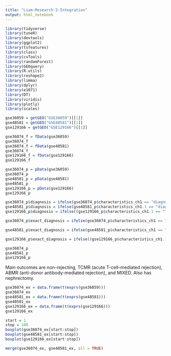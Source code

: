```yaml
---
title: "Liam-Research-2-Integration"
output: html_notebook
---
```


```r
library(tidyverse)
library(tuneR)
library(devtools)
library(ggplot2)
library(tsfeatures)
library(class)
library(cvTools)
library(randomForest)
library(GEOquery) 
library(R.utils)
library(reshape2)
library(limma)
library(dplyr)
library(e1071)
library(DT)
library(viridis)
library(plotly)
library(scales)
```

```r
gse36059 = getGEO("GSE36059")[[1]]
gse48581 = getGEO("GSE48581")[[1]]
gse129166 = getGEO("GSE129166")[[1]]
```



```r
gse36074_f = fData(gse36059)
gse36074_f
gse36074_f = fData(gse48581)
gse36074_f
gse129166_f = fData(gse129166)
gse129166_f
```

```r
gse36074_p = pData(gse36059)
gse36074_p
gse48581_p = pData(gse48581)
gse48581_p
gse129166_p = pData(gse129166)
gse129166_p
```


```r
gse36074_p$diagnosis = ifelse(gse36074_p$characteristics_ch1 == "diagnosis: non-rejecting", 0, 1)
gse48581_p$diagnosis = ifelse(gse48581_p$characteristics_ch1.1 == "diagnosis (tcmr, abmr, mixed, non-rejecting, nephrectomy): non-rejecting", 0, 1)
gse129166_p$diagnosis = ifelse((gse129166_p$characteristics_ch1.1 == "tcmr (no: 0_borderline:1_TCMR:2): 0") & (gse129166_p$characteristics_ch1.2 == "abmr (no: 0_Yes:1): 0"), 0, 1)
```

```r
gse36074_p$exact_diagnosis = ifelse(gse36074_p$characteristics_ch1 == "diagnosis: non-rejecting", 0, ifelse(gse36074_p$characteristics_ch1 =="diagnosis: ABMR", 1, ifelse(gse36074_p$characteristics_ch1 == "diagnosis: TCMR", 2, 3)))

gse48581_p$exact_diagnosis = ifelse(gse48581_p$characteristics_ch1 == "diagnosis (tcmr, abmr, mixed, non-rejecting, nephrectomy): non-rejecting", 0, ifelse(gse48581_p$characteristics_ch1 =="diagnosis (tcmr, abmr, mixed, non-rejecting, nephrectomy): ABMR", 1, ifelse(gse48581_p$characteristics_ch1 == "diagnosis (tcmr, abmr, mixed, non-rejecting, nephrectomy): TCMR", 2, 3)))

gse129166_p$exact_diagnosis = ifelse((gse129166_p$characteristics_ch1.1 == "tcmr (no: 0_borderline:1_TCMR:2): 0") & (gse129166_p$characteristics_ch1.2 == "abmr (no: 0_Yes:1): 0"), 0, ifelse((gse129166_p$characteristics_ch1.1 != "tcmr (no: 0_borderline:1_TCMR:2): 0") & (gse129166_p$characteristics_ch1.2 != "abmr (no: 0_Yes:1): 0"), 3, ifelse((gse129166_p$characteristics_ch1.1 != "tcmr (no: 0_borderline:1_TCMR:2): 0") & (gse129166_p$characteristics_ch1.2 == "abmr (no: 0_Yes:1): 0"), 2, 1)))

```


```r
gse36074_p
gse48581_p
gse129166_p
```
Main outcomes are non-rejecting, TCMR (acute T-cell–mediated rejection), ABMR (anti-donor antibody-mediated rejection), and MIXED. Also has nephrectomy.


```r
gse36074_ex = data.frame(t(exprs(gse36059)))
gse36074_ex
gse48581_ex = data.frame(t(exprs(gse48581)))
gse48581_ex
gse129166_ex = data.frame(t(exprs(gse129166)))
gse129166_ex
```
```r
start = 1
stop = 100
boxplot(gse36074_ex[start:stop])
boxplot(gse48581_ex[start:stop])
boxplot(gse129166_ex[start:stop])
```




```r
merge(gse36074_ex, gse48581_ex, all = TRUE)
```

























